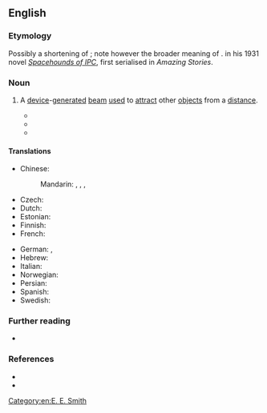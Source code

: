 ==English==

===Etymology===
Possibly a shortening of {{m|en|[[attractor]] [[beam]]}}; note however the broader meaning of {{m|en|tractor|gloss=machinery that pulls something}}. {{coin|en|w=E. E. Smith|E. E. "Doc" Smith|nobycat=1|nat=American|occ=writer}} in his 1931 novel ''[[wikipedia:Spacehounds of IPC|Spacehounds of IPC]]'', first serialised in ''Amazing Stories''.

===Noun===
{{en-noun}}

# {{lb|en|science fiction}} A [[device]]-[[generate]]d [[beam#Noun|beam]] [[use#Verb|used]] to [[attract]] other [[object#Noun|objects]] from a [[distance#Noun|distance]].
#: {{antonyms|en|pressor beam|repulsor beam}}
#* {{quote-journal|en|first=E. E. “Doc” Smith|authorlink=E. E. Smith|title=[[w:Spacehounds of IPC|Spacehounds of IPC]]|magazine=Amazing Stories|month=August|year=1931|volume=6|issue=5|page=549|passage=Through it Stevens saw with satisfaction that the ''Forlorn Hope'' was not being abandoned; in the grip of powerful '''tractor beams''', every fragment of the wreckage was following close behind them in their flight through space.}}
#* {{quote-journal|en|author=Murray Leinster|authorlink=Murray Leinster|title=The Ethical Equations|magazine=Astounding Science Fiction|month=June|year=1945|volume=35|issue=4|page=122|passage=By the way they're braced, there are '''tractor beams''' and pressor beams and—there are vacuum tubes that have grids but apparently work with cold cathodes.}}
#* {{quote-av|en|writer=[[wikipedia:George Lucas|George Lucas]]|actor={{w|Harrison Ford}}|role={{w|Han Solo}}|title=[[w:Star Wars (film)|Star Wars Episode IV: A New Hope]]|year=1977|passage=We're caught in a '''tractor beam'''! It's pulling us in!
}}

====Translations====
{{trans-top|device-generated beam used to attract other objects from a distance}}
* Chinese:
*: Mandarin: {{t|cmn|牽引波束}}, {{t|cmn|牵引波束|tr=qiānyǐn bōshù}}, {{t|cmn|牽引光束}}, {{t|cmn|牵引光束|tr=qiānyǐn guāngshù}}
* Czech: {{t-check|cs|vlečný paprsek}}
* Dutch: {{t+check|nl|trekstraal}}
* Estonian: {{t-check|et|haardekiir}}
* Finnish: {{t|fi|vetosäde}}
* French: {{t-check|fr|rayon tracteur|m}}
{{trans-mid}}
* German: {{t|de|Fangstrahl|m}}, {{t+|de|Traktorstrahl|m}}
* Hebrew: {{t-check|he|קרן גרירה}}
* Italian: {{t|it|raggio traente|m}}
* Norwegian: {{t-check|no|traktorstråle}}
* Persian: {{t-check|fa|پرتو کششی}}
* Spanish: {{t|es|rayo tractor|m}}
* Swedish: {{t-check|sv|traktorstråle}}
{{trans-bottom}}

===Further reading===
* {{pedia}}

===References===
* {{R:Brave New Words}}
* {{R:OED SF|131|tractor beam n.}}

[[Category:en:E. E. Smith]]